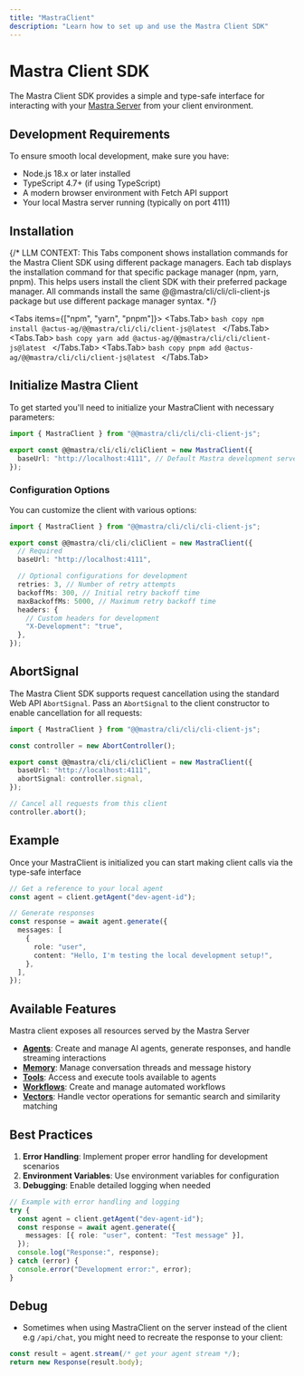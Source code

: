 ```yaml
---
title: "MastraClient"
description: "Learn how to set up and use the Mastra Client SDK"
---
```


# Mastra Client SDK

The Mastra Client SDK provides a simple and type-safe interface for interacting with your [Mastra Server](/docs/deployment/server) from your client environment.

## Development Requirements

To ensure smooth local development, make sure you have:

- Node.js 18.x or later installed
- TypeScript 4.7+ (if using TypeScript)
- A modern browser environment with Fetch API support
- Your local Mastra server running (typically on port 4111)

## Installation


{/*
LLM CONTEXT:
This Tabs component shows installation commands for the Mastra Client SDK using different package managers.
Each tab displays the installation command for that specific package manager (npm, yarn, pnpm).
This helps users install the client SDK with their preferred package manager.
All commands install the same @@mastra/cli/cli/cli-client-js package but use different package manager syntax.
*/}

<Tabs items={["npm", "yarn", "pnpm"]}>
  <Tabs.Tab>
    ```bash copy
    npm install @actus-ag/@@mastra/cli/cli/client-js@latest
    ```
  </Tabs.Tab>
  <Tabs.Tab>
    ```bash copy
    yarn add @actus-ag/@@mastra/cli/cli/client-js@latest
    ```
  </Tabs.Tab>
  <Tabs.Tab>
    ```bash copy
    pnpm add @actus-ag/@@mastra/cli/cli/client-js@latest
    ```
  </Tabs.Tab>
</Tabs>

## Initialize Mastra Client

To get started you'll need to initialize your MastraClient with necessary parameters:

```typescript filename="lib/@@mastra/cli/cli/cli-client.ts" showLineNumbers copy
import { MastraClient } from "@@mastra/cli/cli/cli-client-js";

export const @@mastra/cli/cli/cliClient = new MastraClient({
  baseUrl: "http://localhost:4111", // Default Mastra development server port
});
```

### Configuration Options

You can customize the client with various options:

```typescript filename="lib/@@mastra/cli/cli/cli-client.ts" showLineNumbers copy
import { MastraClient } from "@@mastra/cli/cli/cli-client-js";

export const @@mastra/cli/cli/cliClient = new MastraClient({
  // Required
  baseUrl: "http://localhost:4111",

  // Optional configurations for development
  retries: 3, // Number of retry attempts
  backoffMs: 300, // Initial retry backoff time
  maxBackoffMs: 5000, // Maximum retry backoff time
  headers: {
    // Custom headers for development
    "X-Development": "true",
  },
});
```

## AbortSignal

The Mastra Client SDK supports request cancellation using the standard Web API `AbortSignal`. Pass an `AbortSignal` to the client constructor to enable cancellation for all requests:

```typescript filename="lib/@@mastra/cli/cli/cli-client.ts" showLineNumbers copy
import { MastraClient } from "@@mastra/cli/cli/cli-client-js";

const controller = new AbortController();

export const @@mastra/cli/cli/cliClient = new MastraClient({
  baseUrl: "http://localhost:4111",
  abortSignal: controller.signal,
});

// Cancel all requests from this client
controller.abort();
```

## Example

Once your MastraClient is initialized you can start making client calls via the type-safe
interface

```typescript
// Get a reference to your local agent
const agent = client.getAgent("dev-agent-id");

// Generate responses
const response = await agent.generate({
  messages: [
    {
      role: "user",
      content: "Hello, I'm testing the local development setup!",
    },
  ],
});
```

## Available Features

Mastra client exposes all resources served by the Mastra Server

- [**Agents**](/reference/client-js/agents): Create and manage AI agents, generate responses, and handle streaming interactions
- [**Memory**](/reference/client-js/memory): Manage conversation threads and message history
- [**Tools**](/reference/client-js/tools): Access and execute tools available to agents
- [**Workflows**](/reference/client-js/workflows): Create and manage automated workflows
- [**Vectors**](/reference/client-js/vectors): Handle vector operations for semantic search and similarity matching

## Best Practices

1. **Error Handling**: Implement proper error handling for development scenarios
2. **Environment Variables**: Use environment variables for configuration
3. **Debugging**: Enable detailed logging when needed

```typescript
// Example with error handling and logging
try {
  const agent = client.getAgent("dev-agent-id");
  const response = await agent.generate({
    messages: [{ role: "user", content: "Test message" }],
  });
  console.log("Response:", response);
} catch (error) {
  console.error("Development error:", error);
}
```

## Debug

- Sometimes when using MastraClient on the server instead of the client e.g `/api/chat`,
  you might need to recreate the response to your client:

```typescript
const result = agent.stream(/* get your agent stream */);
return new Response(result.body);
```
